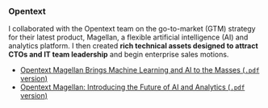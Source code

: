 ### Opentext

I collaborated with the Opentext team on the go-to-market (GTM) strategy for their latest product, Magellan, a flexible
artificial intelligence (AI) and analytics platform. I then created **rich technical assets designed to attract CTOs and
IT team leadership** and begin enterprise sales motions.

- [Opentext Magellan Brings Machine Learning and AI to the Masses (`.pdf`
  version)](/work/opentext-magellan-solution-overview.pdf)
- [Opentext Magellan: Introducing the Future of AI and Analytics (`.pdf` version)](/work/opentext-magellan-ebook.pdf)